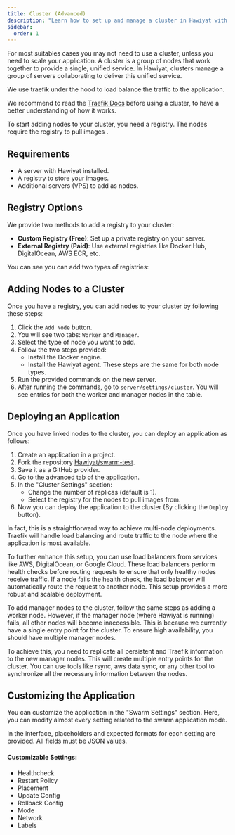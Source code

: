 ```yaml
---
title: Cluster (Advanced)
description: "Learn how to set up and manage a cluster in Hawiyat with docker swarm."
sidebar:
  order: 1
---
```



For most suitables cases you may not need to use a cluster, unless you need to scale your application.
A cluster is a group of nodes that work together to provide a single, unified service. In Hawiyat, clusters manage a group of servers collaborating to deliver this unified service.

We use traefik under the hood to load balance the traffic to the application.


We recommend to read the [Traefik Docs](https://doc.traefik.io/traefik/routing/providers/swarm/) before using a cluster, to have a better understanding of how it works.

To start adding nodes to your cluster, you need a registry. The nodes require the registry to pull images .

## Requirements

- A server with Hawiyat installed.
- A registry to store your images.
- Additional servers (VPS) to add as nodes.

## Registry Options

We provide two methods to add a registry to your cluster:

- **Custom Registry (Free)**: Set up a private registry on your server.
- **External Registry (Paid)**: Use external registries like Docker Hub, DigitalOcean, AWS ECR, etc.


You can see you can add two types of registries:

<ImageZoom  src="/assets/images/cluster/registry.png" width={800} height={630} alt='home og image' className="rounded-lg" />


## Adding Nodes to a Cluster

Once you have a registry, you can add nodes to your cluster by following these steps:

1. Click the `Add Node` button.
2. You will see two tabs: `Worker` and `Manager`.
3. Select the type of node you want to add.
4. Follow the two steps provided:
   - Install the Docker engine.
   - Install the Hawiyat agent. These steps are the same for both node types.
5. Run the provided commands on the new server.
6. After running the commands, go to `server/settings/cluster`. You will see entries for both the worker and manager nodes in the table.

<ImageZoom  src="/assets/images/cluster/nodes.png" width={800} height={630} alt='home og image' className="rounded-lg" />
<ImageZoom  src="/assets/images/cluster/cluster.png" width={800} height={630} alt='home og image' className="rounded-lg" />
<ImageZoom  src="/assets/images/cluster/application.png" width={800} height={630} alt='home og image' className="rounded-lg" />


## Deploying an Application

Once you have linked nodes to the cluster, you can deploy an application as follows:

1. Create an application in a project.
2. Fork the repository [Hawiyat/swarm-test](https://github.com/Hawiyat/swarm-test).
3. Save it as a GitHub provider.
4. Go to the advanced tab of the application.
5. In the "Cluster Settings" section:
   - Change the number of replicas (default is 1).
   - Select the registry for the nodes to pull images from.
6. Now you can deploy the application to the cluster (By clicking the `Deploy` button).


In fact, this is a straightforward way to achieve multi-node deployments. Traefik will handle load balancing and route traffic to the node where the application is most available.

To further enhance this setup, you can use load balancers from services like AWS, DigitalOcean, or Google Cloud. These load balancers perform health checks before routing requests to ensure that only healthy nodes receive traffic. If a node fails the health check, the load balancer will automatically route the request to another node. This setup provides a more robust and scalable deployment.

To add manager nodes to the cluster, follow the same steps as adding a worker node. However, if the manager node (where Hawiyat is running) fails, all other nodes will become inaccessible. This is because we currently have a single entry point for the cluster. To ensure high availability, you should have multiple manager nodes.

To achieve this, you need to replicate all persistent and Traefik information to the new manager nodes. This will create multiple entry points for the cluster. You can use tools like rsync, aws data sync, or any other tool to synchronize all the necessary information between the nodes.


## Customizing the Application

You can customize the application in the "Swarm Settings" section. Here, you can modify almost every setting related to the swarm application mode.

In the interface, placeholders and expected formats for each setting are provided. All fields must be JSON values.

#### Customizable Settings:

- Healthcheck
- Restart Policy
- Placement
- Update Config
- Rollback Config
- Mode
- Network
- Labels

<ImageZoom  src="/assets/images/cluster/swarm-settings.png" width={800} height={630} alt='home og image' className="rounded-lg" />
